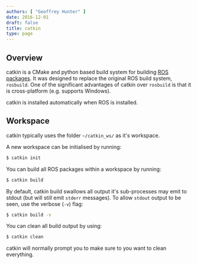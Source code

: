 ```yaml
---
authors: [ "Geoffrey Hunter" ]
date: 2016-12-01
draft: false
title: catkin
type: page
---
```



## Overview

catkin is a CMake and python based build system for building [ROS packages](/robotics/ros/). It was designed to replace the original ROS build system, `rosbuild`. One of the significant advantages of catkin over `rosbuild` is that it is cross-platform (e.g. supports Windows).

catkin is installed automatically when ROS is installed.

## Workspace

catkin typically uses the folder `~/catkin_ws/` as it's workspace.

A new workspace can be initialised by running:

```sh    
$ catkin init
```

You can build all ROS packages within a workspace by running:

```sh    
$ catkin build
```

By default, catkin build swallows all output it's sub-processes may emit to stdout (but will still emit `stderr` messages). To allow `stdout` output to be seen, use the verbose (`-v`) flag:

```sh    
$ catkin build -v
```

You can clean all build output by using:

```sh    
$ catkin clean
```

catkin will normally prompt you to make sure to you want to clean everything.
